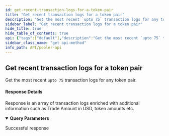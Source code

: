 ```yaml
---
id: get-recent-transaction-logs-for-a-token-pair
title: "Get recent transaction logs for a token pair"
description: "Get the most recent `upto 75` transaction logs for any token pair."
sidebar_label: "Get recent transaction logs for a token pair"
hide_title: true
hide_table_of_contents: true
api: {"tags":["default"],"description":"Get the most recent `upto 75` transaction logs for any token pair.\n\n#### Response Details\n\nResponse is an array of transaction logs enriched with additional information such as Trade Amount in USD, token amounts etc.","parameters":[{"name":"pair_contract","in":"query","schema":{"type":"string"},"example":"{{pair_contract_address}}"}],"security":[{"api_key":[]}],"responses":{"200":{"description":"Successful response"}},"method":"get","path":"/v2-pairs-recent-logs","servers":[{"url":"https://uniswapv2.powerloom.io/api/","description":"Uniswap V2"},{"url":"https://quickswap-polygon.powerloom.io/api/","description":"Quickswap"},{"url":"https://sushiswap-eth.powerloom.io/api/","description":"Sushiswap"}],"securitySchemes":{"api_key":{"type":"apiKey","name":"X-API-Key","in":"header"}},"info":{"title":"Pooler API","version":"1.0.0"},"postman":{"name":"Get recent transaction logs for a token pair","description":{"content":"Get the most recent `upto 75` transaction logs for any token pair.\n\n#### Response Details\n\nResponse is an array of transaction logs enriched with additional information such as Trade Amount in USD, token amounts etc.","type":"text/plain"},"url":{"path":["v2-pairs-recent-logs"],"host":["{{baseUrl}}"],"query":[{"disabled":false,"key":"pair_contract","value":""}],"variable":[]},"method":"GET","auth":{"type":"apikey","apikey":[{"type":"any","value":"X-API-Key","key":"key"},{"type":"any","value":"<API Key>","key":"value"},{"type":"any","value":"header","key":"in"}]}}}
sidebar_class_name: "get api-method"
info_path: API/pooler-api
---
```



## Get recent transaction logs for a token pair



Get the most recent `upto 75` transaction logs for any token pair.

#### Response Details

Response is an array of transaction logs enriched with additional information such as Trade Amount in USD, token amounts etc.

<details style={{"marginBottom":"1rem"}} data-collapsed={false} open={true}><summary style={{}}><strong>Query Parameters</strong></summary><div><ul><ParamsItem className={"paramsItem"} param={{"name":"pair_contract","in":"query","schema":{"type":"string"},"example":"{{pair_contract_address}}"}}></ParamsItem></ul></div></details><div><ApiTabs><TabItem label={"200"} value={"200"}><div>

Successful response

</div><div></div></TabItem></ApiTabs></div>
      